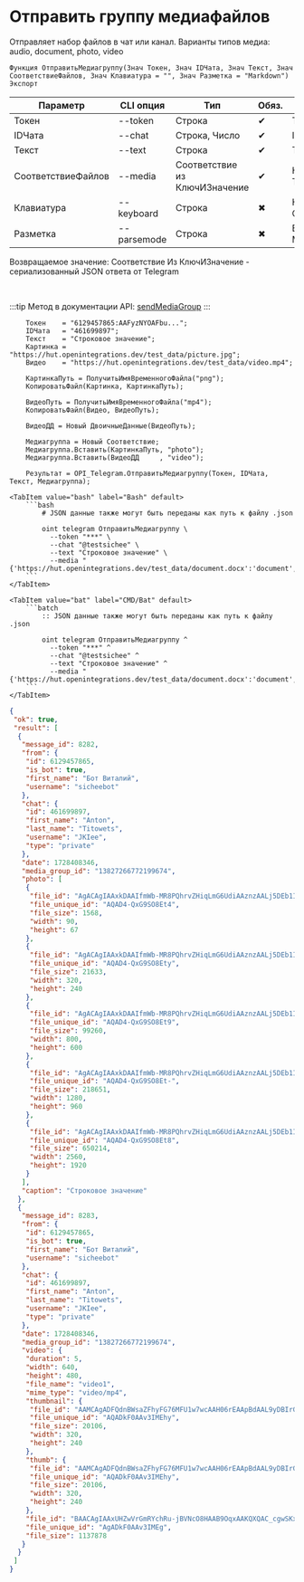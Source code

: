 ﻿---
sidebar_position: 7
description: Отправить группу медиафайлов и другие функции для работы с Telegram в Открытом пакете интеграций - бесплатной open-source библиотеке интеграций для 1С:Предприятие 8, OneScript и CLI
keywords: [1C, 1С, 1С:Предприятие, 1С:Предприятие 8.3, API, Интеграция, Сервисы, Обмен, OneScript, CLI, Telegram]
---


# Отправить группу медиафайлов
 Отправляет набор файлов в чат или канал. Варианты типов медиа: audio, document, photo, video



`Функция ОтправитьМедиагруппу(Знач Токен, Знач IDЧата, Знач Текст, Знач СоответствиеФайлов, Знач Клавиатура = "", Знач Разметка = "Markdown") Экспорт`

  | Параметр | CLI опция | Тип | Обяз. | Назначение |
  |-|-|-|-|-|
  | Токен | --token | Строка | &#x2714; | Токен бота |
  | IDЧата | --chat | Строка, Число | &#x2714; | ID целевого чата или IDЧата*IDТемы |
  | Текст | --text | Строка | &#x2714; | Текст сообщения |
  | СоответствиеФайлов | --media | Соответствие из КлючИЗначение | &#x2714; | Коллекция файлов: Ключ > Файл, Значение > Тип медиа |
  | Клавиатура | --keyboard | Строка | &#x2716; | Клавиатура. См. СформироватьКлавиатуруПоМассивуКнопок |
  | Разметка | --parsemode | Строка | &#x2716; | Вид обработки текста (HTML, Markdown, MarkdownV2) |

  
  Возвращаемое значение:   Соответствие Из КлючИЗначение - сериализованный JSON ответа от Telegram

<br/>

:::tip
Метод в документации API: [sendMediaGroup](https://core.telegram.org/bots/api#sendmediagroup)
:::
<br/>



```bsl title="Пример использования для 1С:Предприятие/OneScript"
    Токен    = "6129457865:AAFyzNYOAFbu...";
    IDЧата   = "461699897";
    Текст    = "Строковое значение";
    Картинка = "https://hut.openintegrations.dev/test_data/picture.jpg";
    Видео    = "https://hut.openintegrations.dev/test_data/video.mp4";

    КартинкаПуть = ПолучитьИмяВременногоФайла("png");
    КопироватьФайл(Картинка, КартинкаПуть);

    ВидеоПуть = ПолучитьИмяВременногоФайла("mp4");
    КопироватьФайл(Видео, ВидеоПуть);

    ВидеоДД = Новый ДвоичныеДанные(ВидеоПуть);

    Медиагруппа = Новый Соответствие;
    Медиагруппа.Вставить(КартинкаПуть, "photo");
    Медиагруппа.Вставить(ВидеоДД     , "video");

    Результат = OPI_Telegram.ОтправитьМедиагруппу(Токен, IDЧата, Текст, Медиагруппа);
```
    

 <Tabs>
  
    <TabItem value="bash" label="Bash" default>
        ```bash
            # JSON данные также могут быть переданы как путь к файлу .json
            
            oint telegram ОтправитьМедиагруппу \
              --token "***" \
              --chat "@testsichee" \
              --text "Строковое значение" \
              --media "{'https://hut.openintegrations.dev/test_data/document.docx':'document','/tmp/nhifyrrm.u3t.docx':'document'}"
        ```
    </TabItem>
  
    <TabItem value="bat" label="CMD/Bat" default>
        ```batch
            :: JSON данные также могут быть переданы как путь к файлу .json
            
            oint telegram ОтправитьМедиагруппу ^
              --token "***" ^
              --chat "@testsichee" ^
              --text "Строковое значение" ^
              --media "{'https://hut.openintegrations.dev/test_data/document.docx':'document','/tmp/nhifyrrm.u3t.docx':'document'}"
        ```
    </TabItem>
</Tabs>


```json title="Результат"
{
 "ok": true,
 "result": [
  {
   "message_id": 8282,
   "from": {
    "id": 6129457865,
    "is_bot": true,
    "first_name": "Бот Виталий",
    "username": "sicheebot"
   },
   "chat": {
    "id": 461699897,
    "first_name": "Anton",
    "last_name": "Titowets",
    "username": "JKIee",
    "type": "private"
   },
   "date": 1728408346,
   "media_group_id": "13827266772199674",
   "photo": [
    {
     "file_id": "AgACAgIAAxkDAAIfmWb-MR8PQhrvZHiqLmG6UdiAAznzAALj5DEb1I7wSxB3bmqDIveAAQADAgADcwADNgQ",
     "file_unique_id": "AQAD4-QxG9SO8Et4",
     "file_size": 1568,
     "width": 90,
     "height": 67
    },
    {
     "file_id": "AgACAgIAAxkDAAIfmWb-MR8PQhrvZHiqLmG6UdiAAznzAALj5DEb1I7wSxB3bmqDIveAAQADAgADbQADNgQ",
     "file_unique_id": "AQAD4-QxG9SO8Ety",
     "file_size": 21633,
     "width": 320,
     "height": 240
    },
    {
     "file_id": "AgACAgIAAxkDAAIfmWb-MR8PQhrvZHiqLmG6UdiAAznzAALj5DEb1I7wSxB3bmqDIveAAQADAgADeAADNgQ",
     "file_unique_id": "AQAD4-QxG9SO8Et9",
     "file_size": 99260,
     "width": 800,
     "height": 600
    },
    {
     "file_id": "AgACAgIAAxkDAAIfmWb-MR8PQhrvZHiqLmG6UdiAAznzAALj5DEb1I7wSxB3bmqDIveAAQADAgADeQADNgQ",
     "file_unique_id": "AQAD4-QxG9SO8Et-",
     "file_size": 218651,
     "width": 1280,
     "height": 960
    },
    {
     "file_id": "AgACAgIAAxkDAAIfmWb-MR8PQhrvZHiqLmG6UdiAAznzAALj5DEb1I7wSxB3bmqDIveAAQADAgADdwADNgQ",
     "file_unique_id": "AQAD4-QxG9SO8Et8",
     "file_size": 650214,
     "width": 2560,
     "height": 1920
    }
   ],
   "caption": "Строковое значение"
  },
  {
   "message_id": 8283,
   "from": {
    "id": 6129457865,
    "is_bot": true,
    "first_name": "Бот Виталий",
    "username": "sicheebot"
   },
   "chat": {
    "id": 461699897,
    "first_name": "Anton",
    "last_name": "Titowets",
    "username": "JKIee",
    "type": "private"
   },
   "date": 1728408346,
   "media_group_id": "13827266772199674",
   "video": {
    "duration": 5,
    "width": 640,
    "height": 480,
    "file_name": "video1",
    "mime_type": "video/mp4",
    "thumbnail": {
     "file_id": "AAMCAgADFQdnBWsaZFhyFG76MFU1w7wcAAH06rEAApBdAAL9yDBIrGAr43CButQBAAdtAAM2BA",
     "file_unique_id": "AQADkF0AAv3IMEhy",
     "file_size": 20106,
     "width": 320,
     "height": 240
    },
    "thumb": {
     "file_id": "AAMCAgADFQdnBWsaZFhyFG76MFU1w7wcAAH06rEAApBdAAL9yDBIrGAr43CButQBAAdtAAM2BA",
     "file_unique_id": "AQADkF0AAv3IMEhy",
     "file_size": 20106,
     "width": 320,
     "height": 240
    },
    "file_id": "BAACAgIAAxUHZwVrGmRYchRu-jBVNcO8HAAB9OqxAAKQXQAC_cgwSKxgK-NwgbrUNgQ",
    "file_unique_id": "AgADkF0AAv3IMEg",
    "file_size": 1137878
   }
  }
 ]
}
```
